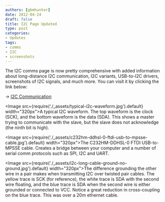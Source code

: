 ```yaml
---
authors: [gbmhunter]
date: 2012-04-24
draft: false
title: I2C Page Updated
type: post
categories:
- Updates
tags:
- comms
- I2C
- screenshots
---
```


The I2C comms page is now pretty comprehensive with added information about long-distance I2C communication, I2C variants, USB-to-I2C drivers, screenshots of I2C signals, and much more. You can visit it by clicking the link below:

-> [I2C Communication](/electronics/communication-protocols/i2c-communication-protocol/)

<Image src={require('./_assets/typical-i2c-waveform.jpg').default} width="320px">A typical I2C waveform. The top waveform is the clock (SCK), and the bottom waveform is the data (SDA). This shows a master trying to communicate with the slave, but the slave does not acknowledge (the ninth bit is high).</Image>

<Image src={require('./_assets/c232hm-ddhsl-0-ftdi-usb-to-mpsse-cable.jpg').default} width="320px">The C232HM-DDHSL-0 FTDI USB-to-MPSSE cable. Creates a bridge between your computer and a number of serial comm protocols such as SPI, I2C and UART.</Image>

<Image src={require('./_assets/i2c-long-cable-ground-no-ground.jpg').default} width="320px">The difference grounding the other wire in a pair makes when transmitting I2C over twisted pair cables. The yellow trace is SCK (for reference), the white trace is SDA with the second wire floating, and the blue trace is SDA when the second wire is either grounded or connected to VCC. Notice a great reduction in cross-coupling on the blue trace. This was over a 20m ethernet cable.</Image>
